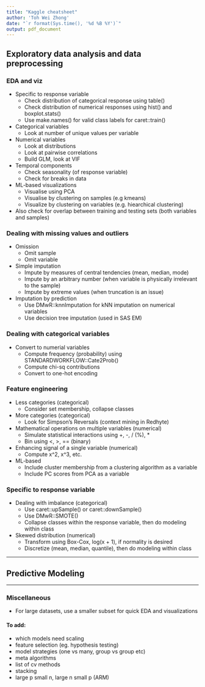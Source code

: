 ```yaml
---
title: "Kaggle cheatsheet"
author: 'Toh Wei Zhong'
date: "`r format(Sys.time(), '%d %B %Y')`"
output: pdf_document
---
```


## Exploratory data analysis and data preprocessing

### EDA and viz
* Specific to response variable
    + Check distribution of categorical response using table()
    + Check distribution of numerical responses using hist() and boxplot.stats()
    + Use make.names() for valid class labels for caret::train()
* Categorical variables
    + Look at number of unique values per variable
* Numerical variables
    + Look at distributions
    + Look at pairwise correlations
    + Build GLM, look at VIF
* Temporal components
    + Check seasonality (of response variable)
    + Check for breaks in data
* ML-based visualizations
    + Visualise using PCA
    + Visualise by clustering on samples (e.g kmeans)
    + Visualize by clustering on variables (e.g. hiearchical clustering)
* Also check for overlap between training and testing sets (both variables and samples)

### Dealing with missing values and outliers
* Omission
    + Omit sample
    + Omit variable
* Simple imputation
    + Impute by measures of central tendencies (mean, median, mode)
    + Impute by an arbitrary number (when variable is physically irrelevant to the sample)
    + Impute by extreme values (when truncation is an issue)
* Imputation by prediction
    + Use DMwR::knnImputation for kNN imputation on numerical variables
    + Use decision tree imputation (used in SAS EM)

### Dealing with categorical variables
* Convert to numerial variables
    + Compute frequency (probability) using STANDARDWORKFLOW::Cate2Prob()
    + Compute chi-sq contributions
    + Convert to one-hot encoding

### Feature engineering
* Less categories (categorical)
    + Consider set membership, collapse classes
* More categories (categorical)
    + Look for Simpson's Reversals (context mining in Redhyte)
* Mathematical operations on multiple variables (numerical)
    + Simulate statistical interactions using +, -, / (%), *
    + Bin using <, >, == (binary)
* Enhancing signal of a single variable (numerical)
    + Compute x^2, x^3, etc.
* ML-based
    + Include cluster membership from a clustering algorithm as a variable
    + Include PC scores from PCA as a variable

### Specific to response variable
* Dealing with imbalance (categorical)
    + Use caret::upSample() or caret::downSample()
    + Use DMwR::SMOTE()
    + Collapse classes within the response variable, then do modeling within class
* Skewed distribution (numerical)
    + Transform using Box-Cox, log(x + 1), if normality is desired
    + Discretize (mean, median, quantile), then do modeling within class

**************************************************************************

## Predictive Modeling



***



### Miscellaneous
* For large datasets, use a smaller subset for quick EDA and visualizations


#### To add:
+ which models need scaling
+ feature selection (eg. hypothesis testing)
+ model strategies (one vs many, group vs group etc)
+ meta algorithms
+ list of cv methods
+ stacking
+ large p small n, large n small p (ARM)
